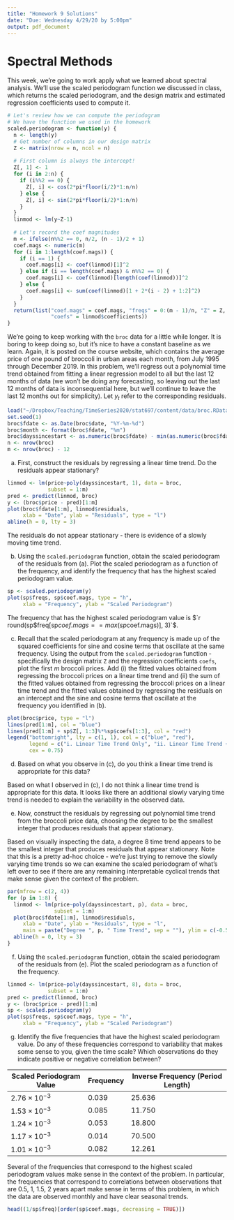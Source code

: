 ```yaml
---
title: "Homework 9 Solutions"
date: "Due: Wednesday 4/29/20 by 5:00pm"
output: pdf_document
---
```


# Spectral Methods

This week, we're going to work apply what we learned about spectral analysis. We'll use the scaled periodogram function we discussed in class, which returns the scaled periodogram, and the design matrix and estimated regression coefficients used to compute it.
```r
# Let's review how we can compute the periodogram
# We have the function we used in the homework
scaled.periodogram <- function(y) {
  n <- length(y)
  # Get number of columns in our design matrix
  Z <- matrix(nrow = n, ncol = n)
  
  # First column is always the intercept!
  Z[, 1] <- 1
  for (i in 2:n) {
    if (i%%2 == 0) {
      Z[, i] <- cos(2*pi*floor(i/2)*1:n/n)
    } else {
      Z[, i] <- sin(2*pi*floor(i/2)*1:n/n)
    }
  }
  linmod <- lm(y~Z-1)
  
  # Let's record the coef magnitudes
  m <- ifelse(n%%2 == 0, n/2, (n - 1)/2 + 1)
  coef.mags <- numeric(m)
  for (i in 1:length(coef.mags)) {
    if (i == 1) {
      coef.mags[i] <- coef(linmod)[1]^2
    } else if (i == length(coef.mags) & n%%2 == 0) {
      coef.mags[i] <- coef(linmod)[length(coef(linmod))]^2
    } else {
      coef.mags[i] <- sum(coef(linmod)[1 + 2*(i - 2) + 1:2]^2)
    }
  }
  return(list("coef.mags" = coef.mags, "freqs" = 0:(m - 1)/n, "Z" = Z,
              "coefs" = linmod$coefficients))
}
```
We're going to keep working with the `broc` data for a little while longer. It is boring to keep doing so, but it's nice to have a constant baseline as we learn. Again, it is posted on the course website, which contains the average price of one pound of broccoli in urban areas each month, from July 1995 through December 2019.
In this problem, we'll regress out a polynomial time trend obtained from fitting a linear regression model to all but the last 12 months of data (we won't be doing any forecasting, so leaving out the last 12 months of data is inconsequential here, but we'll continue to leave the last 12 months out for simplicity). Let $y_t$ refer to the corresponding residuals.

```r
load("~/Dropbox/Teaching/TimeSeries2020/stat697/content/data/broc.RData")
set.seed(1)
broc$fdate <- as.Date(broc$date, "%Y-%m-%d")
broc$month <- format(broc$fdate, "%m")
broc$dayssincestart <- as.numeric(broc$fdate) - min(as.numeric(broc$fdate))
n <- nrow(broc)
m <- nrow(broc) - 12
```

(a) First, construct the residuals by regressing a linear time trend. Do the residuals appear stationary?

\color{blue}
```r
linmod <- lm(price~poly(dayssincestart, 1), data = broc,
             subset = 1:m)
pred <- predict(linmod, broc)
y <- (broc$price - pred)[1:m]
plot(broc$fdate[1:m], linmod$residuals,
     xlab = "Date", ylab = "Residuals", type = "l")
abline(h = 0, lty = 3)
```
The residuals do not appear stationary - there is evidence of a slowly moving time trend.

\color{black}

(b) Using the `scaled.periodogram` function, obtain the scaled periodogram of the residuals from (a). Plot the scaled periodogram as a function of the frequency, and identify the frequency that has the highest scaled periodogram value.

\color{blue}
```r
sp <- scaled.periodogram(y)
plot(sp$freqs, sp$coef.mags, type = "h",
     xlab = "Frequency", ylab = "Scaled Periodogram")
```
The frequency that has the highest scaled periodogram value is $`r round(sp$freq[sp$coef.mags == max(sp$coef.mags)], 3)`$.

\color{black}

(c) Recall that the scaled periodogram at any frequency is made up of the squared coefficients for sine and cosine terms that oscillate at the same frequency. Using the output from the `scaled.periodogram` function - specifically the design matrix `Z` and the regression coefficients `coefs`, plot the first $m$ broccoli prices. Add (i) the fitted values obtained from regressing the broccoli prices on a linear time trend and (ii) the sum of the fitted values obtained from regressing the broccoli prices on a linear time trend and the fitted values obtained by regressing the residuals on an intercept and the sine and cosine terms that oscillate at the frequency you identified in (b).

\color{blue}
```r
plot(broc$price, type = "l")
lines(pred[1:m], col = "blue")
lines(pred[1:m] + sp$Z[, 1:3]%*%sp$coefs[1:3], col = "red")
legend("bottomright", lty = c(1, 1), col = c("blue", "red"),
       legend = c("i. Linear Time Trend Only", "ii. Linear Time Trend + Sine and Cosine"),
       cex = 0.75)
```

\color{black}

(d) Based on what you observe in (c), do you think a linear time trend is appropriate for this data?

\color{blue}
Based on what I observed in (c), I do not think a linear time trend is appropriate for this data. It looks like there an additional slowly varying time trend is needed to explain the variability in the observed data.
\color{black}

(e) Now, construct the residuals by regressing out polynomial time trend from the broccoli price data, choosing the degree to be the smallest integer that produces residuals that appear stationary. 

\color{blue}
Based on visually inspecting the data, a degree $8$ time trend appears to be the smallest integer that produces residuals that appear stationary. Note that this is a pretty ad-hoc choice - we're just trying to remove the slowly varying time trends so we can examine the scaled periodogram of what's left over to see if there are any remaining interpretable cyclical trends that make sense given the context of the problem.
```r
par(mfrow = c(2, 4))
for (p in 1:8) {
  linmod <- lm(price~poly(dayssincestart, p), data = broc,
               subset = 1:m)
  plot(broc$fdate[1:m], linmod$residuals,
     xlab = "Date", ylab = "Residuals", type = "l",
     main = paste("Degree ", p, " Time Trend", sep = ""), ylim = c(-0.5, 0.5))
  abline(h = 0, lty = 3)
}
```
\color{black}

(f) Using the `scaled.periodogram` function, obtain the scaled periodogram of the residuals from (e). Plot the scaled periodogram as a function of the frequency.

\color{blue}
```r
linmod <- lm(price~poly(dayssincestart, 8), data = broc,
             subset = 1:m)
pred <- predict(linmod, broc)
y <- (broc$price - pred)[1:m]
sp <- scaled.periodogram(y)
plot(sp$freqs, sp$coef.mags, type = "h",
     xlab = "Frequency", ylab = "Scaled Periodogram")
```
\color{black}

(g) Identify the five frequencies that have the highest scaled periodogram value. Do any of these frequencies correspond to variability that makes some sense to you, given the time scale? Which observations do they indicate positive or negative correlation between?

\color{blue}
Scaled Periodogram Value | Frequency | Inverse Frequency (Period Length)
-------------------------|-----------|---------------------------------
$2.76\times 10^{-3}$ | $0.039$ | $25.636$
$1.53\times 10^{-3}$ | $0.085$ | $11.750$
$1.24\times 10^{-3}$ | $0.053$ | $18.800$
$1.17\times 10^{-3}$ | $0.014$ | $70.500$
$1.01\times 10^{-3}$ | $0.082$ | $12.261$

Several of the frequencies that correspond to the highest scaled periodogram values make sense in the context of the problem. In particular, the frequencies that correspond to correlations between observations that are $0.5$, $1$, $1.5$, $2$ years apart make sense in terms of this problem, in which the data are observed monthly and have clear seasonal trends.

```r
head((1/sp$freq)[order(sp$coef.mags, decreasing = TRUE)])
```
\color{black}

